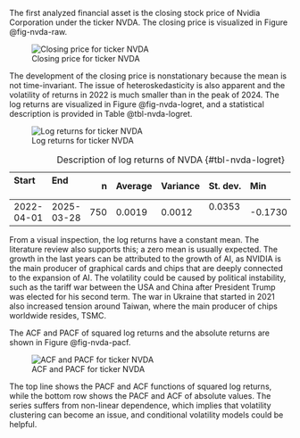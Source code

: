 The first analyzed financial asset is the closing stock price of Nvidia Corporation under the ticker NVDA. The closing
price is visualized in Figure @fig-nvda-raw.

![Closing price for ticker NVDA](./img/nvda/closing.png){#fig-nvda-raw}

The development of the closing price is nonstationary because the mean is not time-invariant. The issue of
heteroskedasticity is also apparent and the volatility of returns in 2022 is much smaller than in the peak of 2024. The
log returns are visualized in Figure @fig-nvda-logret, and a statistical description is provided in Table
@tbl-nvda-logret.

![Log returns for ticker NVDA](./img/nvda/logret.png){#fig-nvda-logret}

Table: Description of log returns of NVDA {#tbl-nvda-logret}

|Start      |End        |   n|Average |Variance |St. dev. |Min     |Max    |
|:----------|:----------|---:|:-------|:--------|:--------|:-------|:------|
|2022-04-01 |2025-03-28 | 750|0.0019  |0.0012   |0.0353   |-0.1730 |0.2431 |

From a visual inspection, the log returns have a constant mean. The literature review also supports this; a zero mean
is usually expected. The growth in the last years can be attributed to the growth of AI, as NVIDIA is the main producer
of graphical cards and chips that are deeply connected to the expansion of AI. The volatility could be caused by
political instability, such as the tariff war between the USA and China after President Trump was elected for his
second term. The war in Ukraine that started in 2021 also increased tension around Taiwan, where the main producer of
chips worldwide resides, TSMC.

The ACF and PACF of squared log returns and the absolute returns are shown in Figure @fig-nvda-pacf.

![ACF and PACF for ticker NVDA](./img/nvda/pacf.png){#fig-nvda-pacf}

The top line shows the PACF and ACF functions of squared log returns, while the bottom row shows the PACF and ACF of
absolute values. The series suffers from non-linear dependence, which implies that volatility clustering can become an
issue, and conditional volatility models could be helpful.